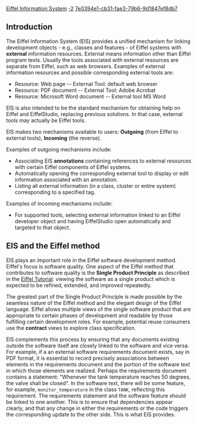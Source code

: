 [[Property:title|Eiffel Information System]]
[[Property:weight|-2]]
[[Property:uuid|7e0394e1-cb31-fae3-79b6-9d1847ef8db7]]
==Introduction==

The Eiffel Information System (EIS) provides a unified mechanism for linking development objects - e.g., classes and features - of Eiffel systems with '''external''' information resources. External means information other than Eiffel program texts. Usually the tools associated with external resources are separate from Eiffel, such as web browsers. Examples of external information resources and possible corresponding external tools are: 
*  Resource: Web page -- External Tool: default web browser
*  Resource: PDF document -- External Tool: Adobe Acrobat
*  Resource: Microsoft Word document -- External tool MS Word

EIS is also intended to be the standard mechanism for obtaining help on Eiffel and EiffelStudio, replacing previous solutions. In that case, external tools may actually be Eiffel tools. 

EIS makes two mechanisms available to users: '''Outgoing''' (from Eiffel to external tools), '''Incoming''' (the reverse).

Examples of outgoing mechanisms include: 
*  Associating EIS '''annotations''' containing references to external resources with certain Eiffel components of Eiffel systems. 
*  Automatically opening the corresponding external tool to display or edit information associated with an annotation.
*  Listing all external information (in a class, cluster or entire system) corresponding to a specified tag.

Examples of incoming mechanisms include: 
*  For supported tools, selecting external information linked to an Eiffel developer object and having EiffelStudio open automatically and targeted to that object. 

==EIS and the Eiffel method==

EIS plays an important role in the Eiffel software development method. Eiffel's focus is software quality. One aspect of the Eiffel method that contributes to software quality is the '''Single Product Principle''' as described in the [[ET: The Software Process in Eiffel|Eiffel Tutorial]]: viewing the software as a single product which is expected to be refined, extended, and improved repeatedly. 

The greatest part of the Single Product Principle is made possible by the seamless nature of the Eiffel method and the elegant design of the Eiffel language. Eiffel allows multiple views of the single software product that are appropriate to certain phases of development and readable by those fulfilling certain development roles. For example, potential reuse consumers use the '''contract''' views to explore class specification.

EIS complements this process by ensuring that any documents existing outside the software itself are closely linked to the software and vice versa. For example, if a an external software requirements document exists, say in PDF format, it is essential to record precisely associations between elements in the requirements document and the portion of the software text in which those elements are realized. Perhaps the requirements document contains a statement: "Whenever the tank temperature reaches 50 degrees, the valve shall be closed". In the software text, there will be some feature, for example, <code>monitor_temperature</code> in the class <code>TANK</code>, reflecting this requirement. The requirements statement and the software feature should be linked to one another. This is to ensure that dependencies appear clearly, and that any change in either the requirements or the code triggers the corresponding update to the other side. This is what EIS provides.



